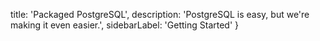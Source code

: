   title: 'Packaged PostgreSQL',
  description: 'PostgreSQL is easy, but we\'re making it even easier.',
  sidebarLabel: 'Getting Started'
}
